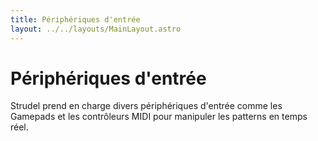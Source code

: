 ```yaml
---
title: Périphériques d'entrée
layout: ../../layouts/MainLayout.astro
---
```




# Périphériques d'entrée

Strudel prend en charge divers périphériques d'entrée comme les Gamepads et les contrôleurs MIDI pour manipuler les patterns en temps réel.

<Gamepad />
